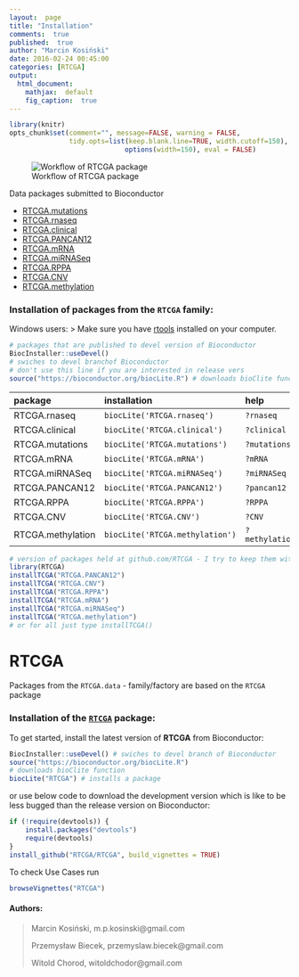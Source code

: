 ```yaml
---
layout:  page
title: "Installation"
comments:  true
published:  true
author: "Marcin Kosiński"
date: 2016-02-24 00:45:00
categories: [RTCGA]
output:
  html_document:
    mathjax:  default
    fig_caption:  true
---
```



```r
library(knitr)
opts_chunk$set(comment="", message=FALSE, warning = FALSE, 
               tidy.opts=list(keep.blank.line=TRUE, width.cutoff=150),
							 options(width=150), eval = FALSE)
```

![Workflow of RTCGA package](https://raw.githubusercontent.com/RTCGA/RTCGA/master/RTCGA_workflow_ver3.png)


Data packages submitted to Bioconductor

- [RTCGA.mutations](http://bioconductor.org/packages/3.2/data/experiment/html/RTCGA.mutations.html)
- [RTCGA.rnaseq](http://bioconductor.org/packages/3.2/data/experiment/html/RTCGA.rnaseq.html)
- [RTCGA.clinical](http://bioconductor.org/packages/3.2/data/experiment/html/RTCGA.clinical.html)
- [RTCGA.PANCAN12](http://bioconductor.org/packages/RTCGA.PANCAN12/)
- [RTCGA.mRNA](http://bioconductor.org/packages/RTCGA.mRNA/)
- [RTCGA.miRNASeq](http://bioconductor.org/packages/RTCGA.miRNASeq/)
- [RTCGA.RPPA](http://bioconductor.org/packages/RTCGA.RPPA/)
- [RTCGA.CNV](http://bioconductor.org/packages/RTCGA.CNV/)
- [RTCGA.methylation](http://bioconductor.org/packages/RTCGA.methylation/)


### Installation of packages from the `RTCGA` family: 

Windows users:
> Make sure you have [rtools](http://cran.r-project.org/bin/windows/Rtools/) installed on your computer.

```R
# packages that are published to devel version of Bioconductor
BiocInstaller::useDevel() 
# swiches to devel branchof Bioconductor 
# don't use this line if you are interested in release vers
source("https://bioconductor.org/biocLite.R") # downloads bioClite function
```

|package           |installation                    |help           |vignettes                              |
|:-----------------|:-------------------------------|:--------------|:--------------------------------------|
|RTCGA.rnaseq      |`biocLite('RTCGA.rnaseq')`      |`?rnaseq`      |`browseVignettes('RTCGA.rnaseq')`      |
|RTCGA.clinical    |`biocLite('RTCGA.clinical')`    |`?clinical`    |`browseVignettes('RTCGA.clinical')`    |
|RTCGA.mutations   |`biocLite('RTCGA.mutations')`   |`?mutations`   |`browseVignettes('RTCGA.mutations')`   |
|RTCGA.mRNA        |`biocLite('RTCGA.mRNA')`        |`?mRNA`        |`browseVignettes('RTCGA.mRNA')`        |
|RTCGA.miRNASeq    |`biocLite('RTCGA.miRNASeq')`    |`?miRNASeq`    |`browseVignettes('RTCGA.miRNASeq')`    |
|RTCGA.PANCAN12    |`biocLite('RTCGA.PANCAN12')`    |`?pancan12`    |`browseVignettes('RTCGA.PANCAN12')`    |
|RTCGA.RPPA        |`biocLite('RTCGA.RPPA')`        |`?RPPA`        |`browseVignettes('RTCGA.RPPA')`        |
|RTCGA.CNV         |`biocLite('RTCGA.CNV')`         |`?CNV`         |`browseVignettes('RTCGA.CNV')`         |
|RTCGA.methylation |`biocLite('RTCGA.methylation')` |`?methylation` |`browseVignettes('RTCGA.methylation')` |

```r
# version of packages held at github.com/RTCGA - I try to keep them with the same state as devel versions of Bioconductor
library(RTCGA)
installTCGA("RTCGA.PANCAN12")
installTCGA("RTCGA.CNV")
installTCGA("RTCGA.RPPA")
installTCGA("RTCGA.mRNA")
installTCGA("RTCGA.miRNASeq")
installTCGA("RTCGA.methylation")
# or for all just type installTCGA()
```

# RTCGA

Packages from the `RTCGA.data` - family/factory are based on the `RTCGA` package


### Installation of the [`RTCGA`](https://github.com/RTCGA/RTCGA) package: 
To get started, install the latest version of **RTCGA** from Bioconductor:

```R
BiocInstaller::useDevel() # swiches to devel branch of Bioconductor
source("https://bioconductor.org/biocLite.R") 
# downloads bioClite function
biocLite("RTCGA") # installs a package
```
or use below code to download the development version which is like to be less bugged than the release version on Bioconductor:
```R
if (!require(devtools)) {
    install.packages("devtools")
    require(devtools)
}
install_github("RTCGA/RTCGA", build_vignettes = TRUE)
```
To check Use Cases run
```R
browseVignettes("RTCGA")
```


<h4> Authors: </h4>

>
> Marcin Kosiński, m.p.kosinski@gmail.com
>
> Przemysław Biecek, przemyslaw.biecek@gmail.com
>
> Witold Chorod, witoldchodor@gmail.com
>
